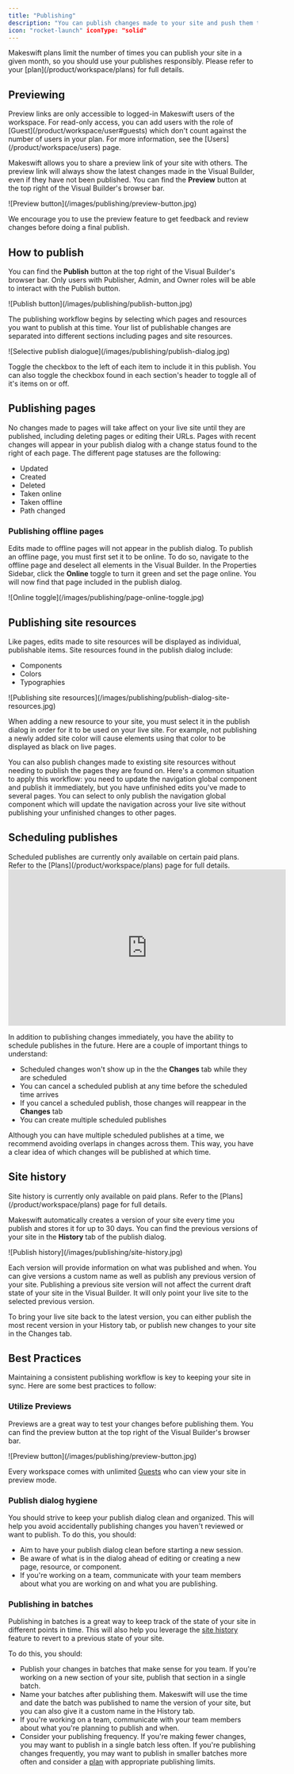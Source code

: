 ```yaml
---
title: "Publishing"
description: "You can publish changes made to your site and push them to your live domain instantly. Makeswift also allows you to selectively publish individual site resources, such as colors and global components, without publishing content changes to pages."
icon: "rocket-launch" iconType: "solid"
---
```


<Note>
  Makeswift plans limit the number of times you can publish your site in a given
  month, so you should use your publishes responsibly. Please refer to your
  [plan](/product/workspace/plans) for full details.
</Note>

## Previewing

<Note>
  Preview links are only accessible to logged-in Makeswift users of the
  workspace. For read-only access, you can add users with the role of
  [Guest](/product/workspace/user#guests) which don't count against the number
  of users in your plan. For more information, see the
  [Users](/product/workspace/users) page.
</Note>

Makeswift allows you to share a preview link of your site with others. The preview
link will always show the latest changes made in the Visual Builder, even if they have not
been published. You can find the **Preview** button at the top right of the Visual Builder's
browser bar.

<Frame>![Preview button](/images/publishing/preview-button.jpg)</Frame>

We encourage you to use the preview feature to get feedback and review changes before doing a final publish.

## How to publish

You can find the **Publish** button at the top right of the Visual Builder's browser bar. Only users with Publisher, Admin, and Owner roles will be able to interact with the Publish button.

<Frame>![Publish button](/images/publishing/publish-button.jpg)</Frame>

The publishing workflow begins by selecting which pages and resources you want to publish at this time. Your list of publishable changes are separated into different sections including pages and site resources.

<Frame>
  ![Selective publish dialogue](/images/publishing/publish-dialog.jpg)
</Frame>

Toggle the checkbox to the left of each item to include it in this publish. You can also toggle the checkbox found in each section's header to toggle all of it's items on or off.

## Publishing pages

No changes made to pages will take affect on your live site until they are published, including deleting pages or editing their URLs. Pages with recent changes will appear in your publish dialog with a change status found to the right of each page. The different page statuses are the following:

- Updated
- Created
- Deleted
- Taken online
- Taken offline
- Path changed

### Publishing offline pages

Edits made to offline pages will not appear in the publish dialog. To publish an offline page, you must first set it to be online. To do so, navigate to the offline page and deselect all elements in the Visual Builder. In the Properties Sidebar, click the **Online** toggle to turn it green and set the page online. You will now find that page included in the publish dialog.

<Frame>![Online toggle](/images/publishing/page-online-toggle.jpg)</Frame>

## Publishing site resources

Like pages, edits made to site resources will be displayed as individual, publishable items. Site resources found in the publish dialog include:

- Components
- Colors
- Typographies

<Frame>
  ![Publishing site
  resources](/images/publishing/publish-dialog-site-resources.jpg)
</Frame>

When adding a new resource to your site, you must select it in the publish dialog in order for it to be used on your live site. For example, not publishing a newly added site color will cause elements using that color to be displayed as black on live pages.

You can also publish changes made to existing site resources without needing to publish the pages they are found on. Here's a common situation to apply this workflow: you need to update the navigation global component and publish it immediately, but you have unfinished edits you've made to several pages. You can select to only publish the navigation global component which will update the navigation across your live site without publishing your unfinished changes to other pages.

## Scheduling publishes

<Warning>
  Scheduled publishes are currently only available on certain paid plans. Refer
  to the [Plans](/product/workspace/plans) page for full details.
</Warning>

<iframe
  width="560"
  height="315"
  src="https://www.youtube.com/embed/jFnFAwQGCDY"
  title="Scheduled publishing"
  frameborder="0"
  allow="accelerometer; autoplay; clipboard-write; encrypted-media; gyroscope; picture-in-picture"
  allowfullscreen
></iframe>

In addition to publishing changes immediately, you have the ability to schedule
publishes in the future. Here are a couple of important things to understand:

- Scheduled changes won't show up in the the **Changes** tab while they are scheduled
- You can cancel a scheduled publish at any time before the scheduled time arrives
- If you cancel a scheduled publish, those changes will reappear in the **Changes** tab
- You can create multiple scheduled publishes

<Note>
  Although you can have multiple scheduled publishes at a time, we recommend
  avoiding overlaps in changes across them. This way, you have a clear idea of
  which changes will be published at which time.
</Note>

## Site history

<Warning>
  Site history is currently only available on paid plans. Refer to the
  [Plans](/product/workspace/plans) page for full details.
</Warning>

Makeswift automatically creates a version of your site every time you publish and stores it for up to 30 days. You can find the previous versions of your site in the **History** tab of the publish dialog.

<Frame>![Publish history](/images/publishing/site-history.jpg)</Frame>

Each version will provide information on what was published and when. You can give versions a custom name as well as publish any previous version of your site. Publishing a previous site version will not affect the current draft state of your site in the Visual Builder. It will only point your live site to the selected previous version.

To bring your live site back to the latest version, you can either publish the most recent version in your History tab, or publish new changes to your site in the Changes tab.

## Best Practices

Maintaining a consistent publishing workflow is key to keeping your site in sync. Here are some best practices to follow:

### Utilize Previews

Previews are a great way to test your changes before publishing them. You can find the preview button at the top right of the Visual Builder's browser bar.

<Frame>![Preview button](/images/publishing/preview-button.jpg)</Frame>

Every workspace comes with unlimited [Guests](/product/workspace/user#guests) who can view your site in preview mode.

### Publish dialog hygiene

You should strive to keep your publish dialog clean and organized. This will help you avoid accidentally publishing changes you haven't reviewed or want to publish. To do this, you should:

- Aim to have your publish dialog clean before starting a new session.
- Be aware of what is in the dialog ahead of editing or creating a new page, resource, or component.
- If you're working on a team, communicate with your team members about what you are working on and what you are publishing.

### Publishing in batches

Publishing in batches is a great way to keep track of the state of your site in different points in time. This will also help you leverage the [site history](/product/publishing#site-history) feature to revert to a previous state of your site.

To do this, you should:

- Publish your changes in batches that make sense for you team. If you're working on a new section of your site, publish that section in a single batch.
- Name your batches after publishing them. Makeswift will use the time and date the batch was published to name the version of your site, but you can also give it a custom name in the History tab.
- If you're working on a team, communicate with your team members about what you're planning to publish and when.
- Consider your publishing frequency. If you're making fewer changes, you may want to publish in a single batch less often. If you're publishing changes frequently, you may want to publish in smaller batches more often and consider a [plan](https://makeswift.com/pricing) with appropriate publishing limits.
